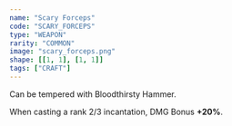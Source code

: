 ```yaml
---
name: "Scary Forceps"
code: "SCARY_FORCEPS"
type: "WEAPON"
rarity: "COMMON"
image: "scary_forceps.png"
shape: [[1, 1], [1, 1]]
tags: ["CRAFT"]
---
```


Can be tempered with Bloodthirsty Hammer. 

When casting a rank 2/3 incantation, DMG Bonus **+20%**.
